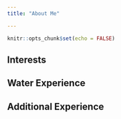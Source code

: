 ```yaml
---
title: "About Me"

---
```


```r
knitr::opts_chunk$set(echo = FALSE)
```

## Interests

## Water Experience

## Additional Experience